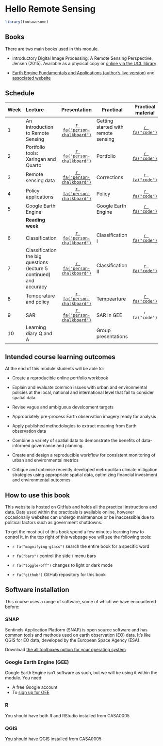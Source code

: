# Hello Remote Sensing {.unnumbered}

```r
library(fontawesome)
```

## Books

There are two main books used in this module.

-   Introductory Digital Image Processing: A Remote Sensing Perspective, Jensen (2015). Available as a physical copy or [online via the UCL library](https://read.kortext.com/reader/pdf/1872407/Cover)

-   [Earth Engine Fundamentals and Applications (author's live version)](https://docs.google.com/document/d/1dLSaGXlAnI0jK6LAB6F-gQLBA30NTT0pz1tovHfOmvI/edit) and [associated website](https://www.eefabook.org/go-to-the-book.html)

## Schedule

| Week | Lecture                                                             |                                      Presentation                                       | Practical                           |                                   Practical material                                   |
|---------------|:--------------|:-------------:|---------------|:-------------:|
| 1    | An Introduction to Remote Sensing                                   | [`r fa("person-chalkboard")`](https://andrewmaclachlan.github.io/CASA0023-lecture-1/#1) | Getting started with remote sensing |        [`r fa("code")`](https://andrewmaclachlan.github.io/CASA0023/intro.html)        |
| 2    | Portfolio tools: Xaringan and Quarto                                | [`r fa("person-chalkboard")`](https://andrewmaclachlan.github.io/CASA0023-lecture-2/#1) | Portfolio                           |     [`r fa("code")`](https://andrewmaclachlan.github.io/CASA0023/2_portfolio.html)     |
| 3    | Remote sensing data                                                 | [`r fa("person-chalkboard")`](https://andrewmaclachlan.github.io/CASA0023-lecture-3/#1) | Corrections                         |    [`r fa("code")`](https://andrewmaclachlan.github.io/CASA0023/3_corrections.html)    |
| 4    | Policy applications                                                 | [`r fa("person-chalkboard")`](https://andrewmaclachlan.github.io/CASA0023-lecture-4/#1) | Policy                              |      [`r fa("code")`](https://andrewmaclachlan.github.io/CASA0023/4_policy.html)       |
| 5    | Google Earth Engine                                                 |                                                                                         | Google Earth Engine                 |       [`r fa("code")`](https://andrewmaclachlan.github.io/CASA0023/5_GEE_I.html)       |
|      | **Reading week**                                                    |                                                                                         |                                     |                                                                                        |
| 6    | Classification                                                      | [`r fa("person-chalkboard")`](https://andrewmaclachlan.github.io/CASA0023-lecture-5/#1) | Classification I                    | [`r fa("code")`](https://andrewmaclachlan.github.io/CASA0023/6_classification_I.html)  |
| 7    | Classification the big questions (lecture 5 continued) and accuracy | [`r fa("person-chalkboard")`](https://andrewmaclachlan.github.io/CASA0023-lecture-6/#1) | Classification II                   | [`r fa("code")`](https://andrewmaclachlan.github.io/CASA0023/7_classification_II.html) |
| 8    | Temperature and policy                                              | [`r fa("person-chalkboard")`](https://andrewmaclachlan.github.io/CASA0023-lecture-7/#1) | Tempearture                         |    [`r fa("code")`](https://andrewmaclachlan.github.io/CASA0023/8_temperature.html)    |
| 9    | SAR                                                                 | [`r fa("person-chalkboard")`](https://andrewmaclachlan.github.io/CASA0023-lecture-9/#1) | SAR in GEE                          |                                     `r fa("code")`                                     |
| 10   | Learning diary Q and A                                              |                                                                                         | Group presentations                 |                                                                                        |

## Intended course learning outcomes

At the end of this module students will be able to:

-   Create a reproducible online portfolio workbook

-   Explain and evaluate common issues with urban and environmental policies at the local, national and international level that fail to consider spatial data

-   Revise vague and ambiguous development targets

-   Appropriately pre-process Earth observation imagery ready for analysis

-   Apply published methodologies to extract meaning from Earth observation data

-   Combine a variety of spatial data to demonstrate the benefits of data-informed governance and planning.

-   Create and design a reproducible workflow for consistent monitoring of urban and environmental metrics

-   Critique and optimise recently developed metropolitan climate mitigation strategies using appropriate spatial data, optimizing financial investment and environmental outcomes

## How to use this book

This website is hosted on GitHub and holds all the practical instructions and data. Data used within the practicals is available online, however occasionally websites can undergo maintenance or be inaccessible due to political factors such as government shutdowns.

To get the most out of this book spend a few minutes learning how to control it, in the top right of this webpage you will see the following tools:

-   `r fa("magnifying-glass")` search the entire book for a specific word

-   `r fa("bars")` control the side / menu bars

-   `r fa("toggle-off")` changes to light or dark mode

-   `r fa("github")` GitHub repository for this book

## Software installation

This course uses a range of software, some of which we have encountered before:

### SNAP

Sentinels Application Platform (SNAP) is open source software and has common tools and methods used on earth observation (EO) data. It's like QGIS for EO data, developed by the European Space Agency (ESA).

Download [the all toolboxes option for your operating system](https://step.esa.int/main/download/snap-download/)

### Google Earth Engine (GEE)

Google Earth Engine isn't software as such, but we will be using it within the module. You need:

-   A free Google account
-   To [sign up for GEE](https://earthengine.google.com/)

### R

You should have both R and RStudio installed from CASA0005

### QGIS

You should have QGIS installed from CASA0005
